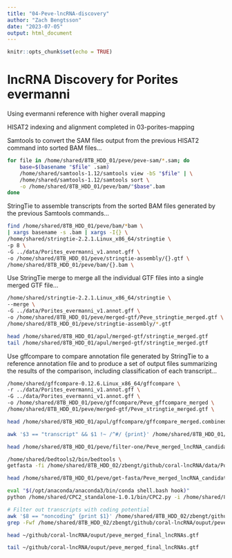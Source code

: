 ```yaml
---
title: "04-Peve-lncRNA-discovery"
author: "Zach Bengtsson"
date: "2023-07-05"
output: html_document
---
```


```r
knitr::opts_chunk$set(echo = TRUE)
```

# lncRNA Discovery for Porites evermanni

Using evermanni reference with higher overall mapping

HISAT2 indexing and alignment completed in 03-porites-mapping

Samtools to convert the SAM files output from the previous HISAT2 command into sorted BAM files...

```bash
for file in /home/shared/8TB_HDD_01/peve/peve-sam/*.sam; do
    base=$(basename "$file" .sam)
    /home/shared/samtools-1.12/samtools view -bS "$file" | \
    /home/shared/samtools-1.12/samtools sort \
    -o /home/shared/8TB_HDD_01/peve/bam/"$base".bam
done
```

StringTie to assemble transcripts from the sorted BAM files generated by the previous Samtools commands...

```bash
find /home/shared/8TB_HDD_01/peve/bam/*bam \
| xargs basename -s .bam | xargs -I{} \
/home/shared/stringtie-2.2.1.Linux_x86_64/stringtie \
-p 8 \
-G ../data/Porites_evermanni_v1.annot.gff \
-o /home/shared/8TB_HDD_01/peve/stringtie-assembly/{}.gtf \
/home/shared/8TB_HDD_01/peve/bam/{}.bam \
```

Use StringTie merge to merge all the individual GTF files into a single merged GTF file...

```bash
/home/shared/stringtie-2.2.1.Linux_x86_64/stringtie \
--merge \
-G ../data/Porites_evermanni_v1.annot.gff \
-o /home/shared/8TB_HDD_01/peve/merged-gtf/Peve_stringtie_merged.gtf \
/home/shared/8TB_HDD_01/peve/stringtie-assembly/*.gtf

```

```bash
head /home/shared/8TB_HDD_01/apul/merged-gtf/stringtie_merged.gtf
tail /home/shared/8TB_HDD_01/apul/merged-gtf/stringtie_merged.gtf
```

Use gffcompare to compare annotation file generated by StringTie to a reference annotation file and to produce a set of output files summarizing the results of the comparison, including classification of each transcript...

```bash
/home/shared/gffcompare-0.12.6.Linux_x86_64/gffcompare \
-r ../data/Porites_evermanni_v1.annot.gff \
-G ../data/Porites_evermanni_v1.annot.gff \
-o /home/shared/8TB_HDD_01/peve/gffcompare/Peve_gffcompare_merged \
/home/shared/8TB_HDD_01/peve/merged-gtf/Peve_stringtie_merged.gtf \
```

```bash
head /home/shared/8TB_HDD_01/apul/gffcompare/gffcompare_merged.combined.gtf

```

```bash
awk '$3 == "transcript" && $1 !~ /^#/ {print}' /home/shared/8TB_HDD_01/peve/gffcompare/Peve_gffcompare_merged.combined.gtf | grep 'class_code "u"' | awk '$5 - $4 > 199 {print}' > /home/shared/8TB_HDD_01/peve/filter-one/Peve_merged_lncRNA_candidates.gtf
```

```bash
head /home/shared/8TB_HDD_01/peve/filter-one/Peve_merged_lncRNA_candidates.gtf
```

```bash
/home/shared/bedtools2/bin/bedtools \
getfasta -fi /home/shared/8TB_HDD_02/zbengt/github/coral-lncRNA/data/Porites_evermanni_v1.fa -bed /home/shared/8TB_HDD_01/peve/filter-one/Peve_merged_lncRNA_candidates.gtf -fo /home/shared/8TB_HDD_01/peve/get-fasta/Peve_merged_lncRNA_candidates.fasta -name -split
```

```bash
head /home/shared/8TB_HDD_01/peve/get-fasta/Peve_merged_lncRNA_candidates.fasta
```

```bash
eval "$(/opt/anaconda/anaconda3/bin/conda shell.bash hook)"
python /home/shared/CPC2_standalone-1.0.1/bin/CPC2.py -i /home/shared/8TB_HDD_01/peve/get-fasta/Peve_merged_lncRNA_candidates.fasta -o ~/github/coral-lncRNA/ouput/peve_merged_cpc2_results
```

```bash
# Filter out transcripts with coding potential
awk '$8 == "noncoding" {print $1}' /home/shared/8TB_HDD_02/zbengt/github/coral-lncRNA/ouput/peve_merged_cpc2_results.txt > /home/shared/8TB_HDD_02/zbengt/github/coral-lncRNA/ouput/peve_noncoding_transcripts_ids.txt
grep -Fwf /home/shared/8TB_HDD_02/zbengt/github/coral-lncRNA/ouput/peve_noncoding_transcripts_ids.txt /home/shared/8TB_HDD_01/peve/get-fasta/Peve_merged_lncRNA_candidates.fasta > /home/shared/8TB_HDD_02/zbengt/github/coral-lncRNA/ouput/peve_merged_final_lncRNAs.gtf
```

```bash
head ~/github/coral-lncRNA/ouput/peve_merged_final_lncRNAs.gtf

tail ~/github/coral-lncRNA/ouput/peve_merged_final_lncRNAs.gtf
```


